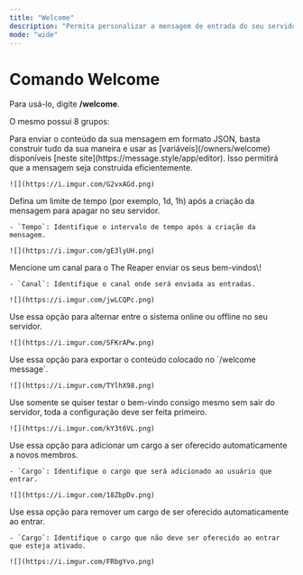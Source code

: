 ```yaml
---
title: "Welcome"
description: "Permita personalizar a mensagem de entrada do seu servidor."
mode: "wide"
---
```


# Comando Welcome

Para usá-lo, digite **/welcome**.

O mesmo possui 8 grupos:

<Tabs>
  <Tab title="Mensagem">
    Para enviar o conteúdo da sua mensagem em formato JSON, basta construir tudo da sua maneira e usar as [variáveis](/owners/welcome) disponíveis [neste site](https://message.style/app/editor). Isso permitirá que a mensagem seja construída eficientemente.

    ![](https://i.imgur.com/G2vxAGd.png)
  </Tab>
  <Tab title="Tempo">
    Defina um limite de tempo (por exemplo, 1d, 1h) após a criação da mensagem para apagar no seu servidor.

    - `Tempo`: Identifique o intervalo de tempo após a criação da mensagem.

    ![](https://i.imgur.com/gE3lyUH.png)
  </Tab>
  <Tab title="Canal">
    Mencione um canal para o The Reaper enviar os seus bem-vindos\!

    - `Canal`: Identifique o canal onde será enviada as entradas.

    ![](https://i.imgur.com/jwLCQPc.png)
  </Tab>
  <Tab title="Ativar">
    Use essa opção para alternar entre o sistema online ou offline no seu servidor.

    ![](https://i.imgur.com/SFKrAPw.png)
  </Tab>
  <Tab title="Exportar">
    Use essa opção para exportar o conteúdo colocado no `/welcome message`.

    ![](https://i.imgur.com/TYlhX98.png)
  </Tab>
  <Tab title="Testar">
    Use somente se quiser testar o bem-vindo consigo mesmo sem sair do servidor, toda a configuração deve ser feita primeiro.

    ![](https://i.imgur.com/kY3t6VL.png)
  </Tab>
  <Tab title="Adicionar Cargo">
    Use essa opção para adicionar um cargo a ser oferecido automaticamente a novos membros.

    - `Cargo`: Identifique o cargo que será adicionado ao usuário que entrar.

    ![](https://i.imgur.com/18ZbpDv.png)
  </Tab>
  <Tab title="Remover Cargo">
    Use essa opção para remover um cargo de ser oferecido automaticamente ao entrar.

    - `Cargo`: Identifique o cargo que não deve ser oferecido ao entrar que esteja ativado.

    ![](https://i.imgur.com/FRbgYvo.png)
  </Tab>
</Tabs>